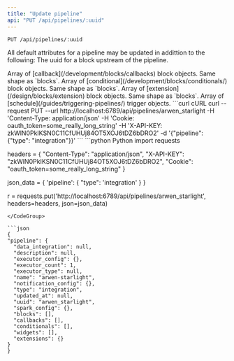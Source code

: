 ```yaml
---
title: "Update pipeline"
api: "PUT /api/pipelines/:uuid"
---
```

`PUT /api/pipelines/:uuid`

All default attributes for a pipeline may be updated in addittion to the following:
<ParamField query="add_upstream_for_block_uuid" type="string">
  The uuid for a block upstream of the pipeline.
</ParamField>

<ParamField query="callbacks" type="array of objects">
  Array of [callback](/development/blocks/callbacks) block objects. Same shape as `blocks`.
</ParamField>

<ParamField query="conditionals" type="array of objects">
  Array of [conditional](/development/blocks/conditionals/) block objects. Same shape as `blocks`.
</ParamField>

<ParamField query="extensions" type="array of objects">
  Array of [extension](/design/blocks/extension) block objects. Same shape as `blocks`.
</ParamField>

<ParamField query="schedules" type="array of objects">
  Array of [schedule](/guides/triggering-pipelines/) trigger objects.
</ParamField>

<CodeGroup>
  ```curl cURL
  curl --request PUT 
  --url http://localhost:6789/api/pipelines/arwen_starlight
  -H 'Content-Type: application/json' 
  -H 'Cookie: oauth_token=some_really_long_string'
  -H 'X-API-KEY: zkWlN0PkIKSN0C11CfUHUj84OT5XOJ6tDZ6bDRO2'
  -d '{"pipeline": {"type": "integration"}}'
  ```
  ```python Python
  import requests

  headers = {
  "Content-Type": "application/json",
  "X-API-KEY": "zkWlN0PkIKSN0C11CfUHUj84OT5XOJ6tDZ6bDRO2",
  "Cookie": "oauth_token=some_really_long_string"
  }

  json_data = {
  'pipeline': {
      "type": 'integration'
      }
  }
  
  r = requests.put('http://localhost:6789/api/pipelines/arwen_starlight', headers=headers, json=json_data)
  ```
</CodeGroup>

```json
{
  "pipeline": {
    "data_integration": null,
    "description": null,
    "executor_config": {},
    "executor_count": 1,
    "executor_type": null,
    "name": "arwen-starlight",
    "notification_config": {},
    "type": "integration",
    "updated_at": null,
    "uuid": "arwen_starlight",
    "spark_config": {},
    "blocks": [],
    "callbacks": [],
    "conditionals": [],
    "widgets": [],
    "extensions": {}
  }
}
```
